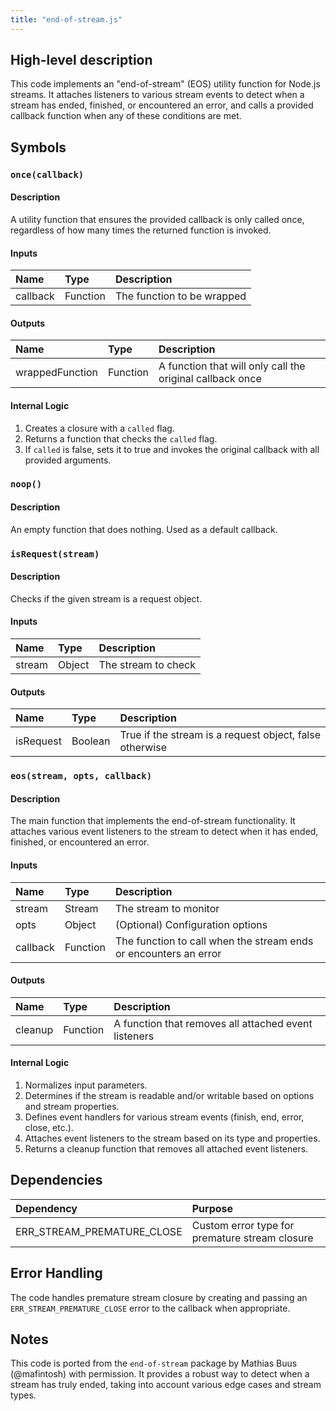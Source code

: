 ```yaml
---
title: "end-of-stream.js"
---
```


## High-level description
This code implements an "end-of-stream" (EOS) utility function for Node.js streams. It attaches listeners to various stream events to detect when a stream has ended, finished, or encountered an error, and calls a provided callback function when any of these conditions are met.

## Symbols

### `once(callback)`
#### Description
A utility function that ensures the provided callback is only called once, regardless of how many times the returned function is invoked.

#### Inputs
| Name | Type | Description |
|:-----|:-----|:------------|
| callback | Function | The function to be wrapped |

#### Outputs
| Name | Type | Description |
|:-----|:-----|:------------|
| wrappedFunction | Function | A function that will only call the original callback once |

#### Internal Logic
1. Creates a closure with a `called` flag.
2. Returns a function that checks the `called` flag.
3. If `called` is false, sets it to true and invokes the original callback with all provided arguments.

### `noop()`
#### Description
An empty function that does nothing. Used as a default callback.

### `isRequest(stream)`
#### Description
Checks if the given stream is a request object.

#### Inputs
| Name | Type | Description |
|:-----|:-----|:------------|
| stream | Object | The stream to check |

#### Outputs
| Name | Type | Description |
|:-----|:-----|:------------|
| isRequest | Boolean | True if the stream is a request object, false otherwise |

### `eos(stream, opts, callback)`
#### Description
The main function that implements the end-of-stream functionality. It attaches various event listeners to the stream to detect when it has ended, finished, or encountered an error.

#### Inputs
| Name | Type | Description |
|:-----|:-----|:------------|
| stream | Stream | The stream to monitor |
| opts | Object | (Optional) Configuration options |
| callback | Function | The function to call when the stream ends or encounters an error |

#### Outputs
| Name | Type | Description |
|:-----|:-----|:------------|
| cleanup | Function | A function that removes all attached event listeners |

#### Internal Logic
1. Normalizes input parameters.
2. Determines if the stream is readable and/or writable based on options and stream properties.
3. Defines event handlers for various stream events (finish, end, error, close, etc.).
4. Attaches event listeners to the stream based on its type and properties.
5. Returns a cleanup function that removes all attached event listeners.

## Dependencies
| Dependency | Purpose |
|:-----------|:--------|
| ERR_STREAM_PREMATURE_CLOSE | Custom error type for premature stream closure |

## Error Handling
The code handles premature stream closure by creating and passing an `ERR_STREAM_PREMATURE_CLOSE` error to the callback when appropriate.

## Notes
This code is ported from the `end-of-stream` package by Mathias Buus (@mafintosh) with permission. It provides a robust way to detect when a stream has truly ended, taking into account various edge cases and stream types.